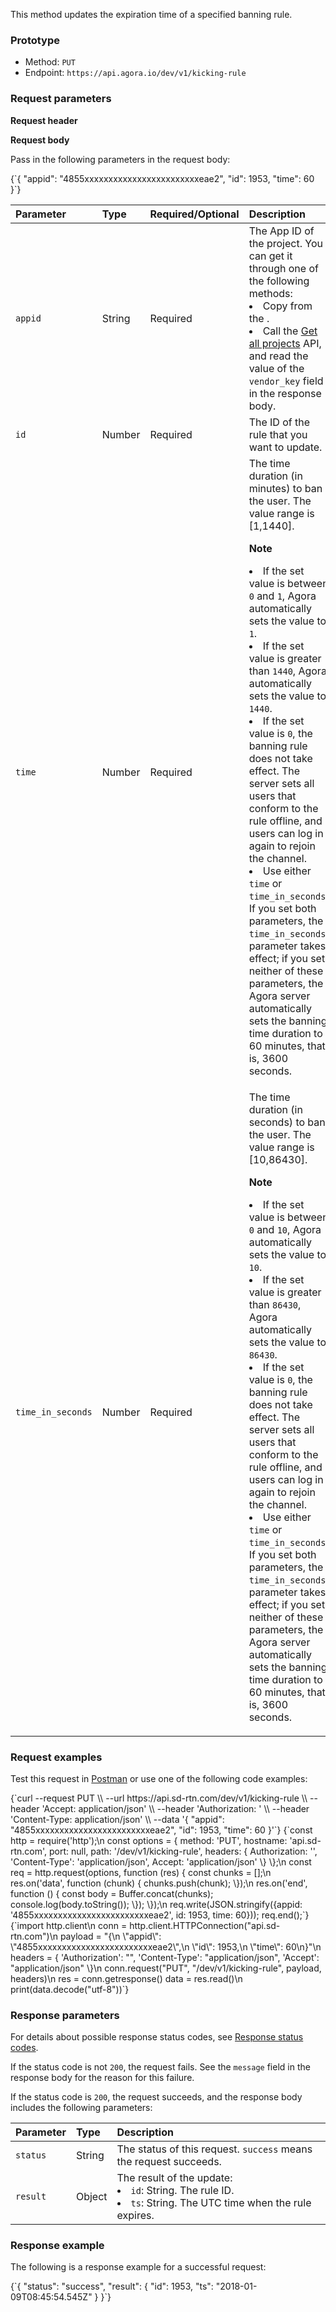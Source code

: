 
This method updates the expiration time of a specified banning rule.

### Prototype

- Method: `PUT`
- Endpoint: `https://api.agora.io/dev/v1/kicking-rule`

### Request parameters

**Request header**

<Authorization/>

**Request body**

Pass in the following parameters in the request body:

<CodeBlock language="json" showLineNumbers>
  {`{
  "appid": "4855xxxxxxxxxxxxxxxxxxxxxxxxeae2",
  "id": 1953,
  "time": 60
}`}
</CodeBlock>

| Parameter     | Type |Required/Optional  | Description                     |
| :---------------- | :-----|:-----  | :--------------------------------------- |
| `appid`           | String | Required | The App ID of the project. You can get it through one of the following methods:<li>Copy from the <Link to="{{Global.AGORA_CONSOLE_URL}}"><Vg k="CONSOLE" /></Link>.</li><li> Call the [Get all projects](/interactive-live-streaming/reference/agora-console-rest-api#get-all-projects) API, and read the value of the `vendor_key` field in the response body.</li>          |
| `id`              | Number | Required |The ID of the rule that you want to update.                                |
| `time`            | Number | Required | The time duration (in minutes) to ban the user. The value range is [1,1440].<p> **Note**<li>If the set value is between `0` and `1`, Agora automatically sets the value to `1`.</li><li>If the set value is greater than `1440`, Agora automatically sets the value to `1440`.</li><li>If the set value is `0`, the banning rule does not take effect. The server sets all users that conform to the rule offline, and users can log in again to rejoin the channel.</li><li>Use either `time` or `time_in_seconds`. If you set both parameters, the `time_in_seconds` parameter takes effect; if you set neither of these parameters, the Agora server automatically sets the banning time duration to 60 minutes, that is, 3600 seconds.</li></p>|
| `time_in_seconds` | Number | Required | The time duration (in seconds) to ban the user. The value range is [10,86430].<p>**Note**<li>If the set value is between `0` and `10`, Agora automatically sets the value to `10`.</li><li>If the set value is greater than `86430`, Agora automatically sets the value to `86430`.</li><li>If the set value is `0`, the banning rule does not take effect. The server sets all users that conform to the rule offline, and users can log in again to rejoin the channel.</li><li>Use either `time` or `time_in_seconds`. If you set both parameters, the `time_in_seconds` parameter takes effect; if you set neither of these parameters, the Agora server automatically sets the banning time duration to 60 minutes, that is, 3600 seconds.</li></p> |

### Request examples
Test this request in [Postman](https://documenter.getpostman.com/view/6319646/SVSLr9AM#ed57bf68-671c-4a1d-93ed-e545d9901745) or use one of the following code examples:

<Tabs groupId="language">
<TabItem value="curl" label="Curl" default>
<CodeBlock language="bash">{`curl --request PUT \\
    --url https://api.sd-rtn.com/dev/v1/kicking-rule \\
    --header 'Accept: application/json' \\
    --header 'Authorization: ' \\
    --header 'Content-Type: application/json' \\
    --data '{
    "appid": "4855xxxxxxxxxxxxxxxxxxxxxxxxeae2",
    "id": 1953,
    "time": 60
  }'`}</CodeBlock>
</TabItem>

<TabItem value="node" label="Node.js">
  <CodeBlock language="js">{`const http = require('http');\n
const options = {
  method: 'PUT',
  hostname: 'api.sd-rtn.com',
  port: null,
  path: '/dev/v1/kicking-rule',
  headers: {
    Authorization: '',
    'Content-Type': 'application/json',
    Accept: 'application/json'
  \}
\};\n
const req = http.request(options, function (res) {
  const chunks = [];\n
  res.on('data', function (chunk) {
    chunks.push(chunk);
  \});\n
  res.on('end', function () {
    const body = Buffer.concat(chunks);
    console.log(body.toString());
  \});
\});\n
req.write(JSON.stringify({appid: '4855xxxxxxxxxxxxxxxxxxxxxxxxeae2', id: 1953, time: 60}));
req.end();`}</CodeBlock>
</TabItem>

<TabItem value="python" label="Python">
  <CodeBlock language="python">{`import http.client\n
conn = http.client.HTTPConnection("api.sd-rtn.com")\n
payload = "{\n  \"appid\": \"4855xxxxxxxxxxxxxxxxxxxxxxxxeae2\",\n  \"id\": 1953,\n  \"time\": 60\n}"\n
headers = {
    'Authorization': "",
    'Content-Type': "application/json",
    'Accept': "application/json"
\}\n
conn.request("PUT", "/dev/v1/kicking-rule", payload, headers)\n
res = conn.getresponse()
data = res.read()\n
print(data.decode("utf-8"))`}</CodeBlock>
</TabItem>

</Tabs>

### Response parameters

For details about possible response status codes, see [Response status codes](../../response-status-code).

If the status code is not `200`, the request fails. See the `message` field in the response body for the reason for this failure.

If the status code is `200`, the request succeeds, and the response body includes the following parameters:

| Parameter | Type   | Description                                                  |
| :-------- | :----- | :----------------------------------------------------------- |
| `status`  | String | The status of this request. `success` means the request succeeds. |
| `result`  | Object | The result of the update:<li>`id`: String. The rule ID.</li><li>`ts`: String. The UTC time when the rule expires.</li> |

### Response example

The following is a response example for a successful request:

<CodeBlock language="json" showLineNumbers>
  {`{
  "status": "success",
  "result": {
    "id": 1953,
    "ts": "2018-01-09T08:45:54.545Z"
  }
}`}
</CodeBlock>